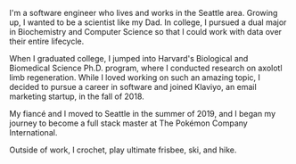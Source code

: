 I'm a software engineer who lives and works in the Seattle area.
Growing up, I wanted to be a scientist like my Dad. In college, I pursued
a dual major in Biochemistry and Computer Science so that I could work
with data over their entire lifecycle.

When I graduated college, I jumped into Harvard's Biological and
Biomedical Science Ph.D. program, where I conducted research on axolotl
limb regeneration. While I loved working on such an amazing topic, I
decided to pursue a career in software and joined Klaviyo, an email marketing startup, in the fall of 2018.

My fiancé and I moved to Seattle in the summer of 2019, and I began
my journey to become a full stack master at The Pokémon Company International.

Outside of work, I crochet, play ultimate frisbee, ski, and hike.
